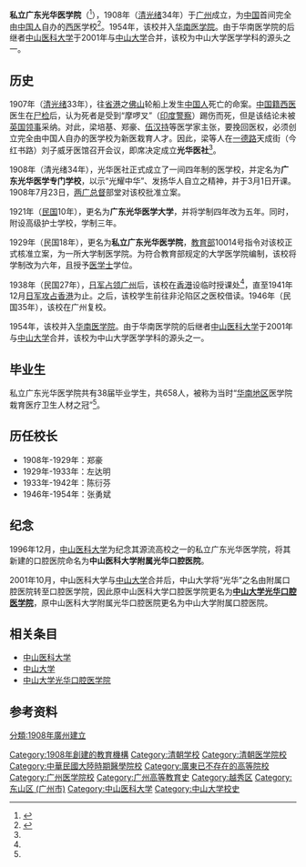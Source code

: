 {{about|一所已经不存在的医学院校|现[[中山大学|中山大学]]组成院系之一的'''中山大学光华口腔医学院'''|中山大学光华口腔医学院}}
{{Infobox University
| Name = 私立广东光华医学院
| former_names = 广东光华医学专门学校、广东光华医学大学
| EnglishName = Canton Kwong Wah Medical College
| SealImage = [[File:Seal_of_Canton_Kwong_Wah_Medical_College.png|私立广东光华医学院校徽]]
| SealInfo = 私立广东光华医学院校徽
| Motto = 
| Established = {{QING-1889}}[[光绪|光绪]]34年（1908年）
| closed = 1954年
| Anniversary = 
| Type = 医学院校
| Affiliations = 
| President = 
| secretary = 
| Location = [[广东省|广东省]][[广州市|广州市]][[越秀区|越秀区]]
| AreaTotal = 
| Department = 
| Faculty = 
| Professor = 
| Associate Professor = 
| Assistant Professor = 
| Lecturer = 
| Student = 毕业生共计658人
| Undergraduate = 
| Postgraduate = 
| master = 
| phd = 
| Colors = 
| Nickname = 
| Mascot = 
| Data = 
| Website =
}}
'''私立广东光华医学院'''（{{lang-en|Canton Kwong Wah Medical College}}<ref name="#1">{{Cite book|title=Western Medicine for Chinese: How the Hong Kong College of Medicine Achieved a Breakthrough|last=Ho |first=Faith C. S. |date=Oct 3, 2017|location= |publisher= Hong Kong University Press |page=85 }}</ref>），1908年（[[清|清]][[光绪|光绪]]34年）于[[广州|广州]]成立，为[[中国|中国]]首间完全由[[中国人|中国人]]自办的[[西医|西医]]学校<ref name="#2">{{Cite web|title=私立广东光华医学院史略|url=http://www.gzzxws.gov.cn/gzws/gzws/ml/26/200809/t20080917_8951.htm|accessdate=2020-11-13|work=广州文史|archive-date=2020-11-16|archive-url=https://web.archive.org/web/20201116031234/http://www.gzzxws.gov.cn/gzws/gzws/ml/26/200809/t20080917_8951.htm|dead-url=no}}</ref>。1954年，该校并入[[华南医学院|华南医学院]]。由于华南医学院的后继者[[中山医科大学|中山医科大学]]于2001年与[[中山大学|中山大学]]合并，该校为中山大学医学学科的源头之一。

== 历史 ==
1907年（[[清|清]][[光绪|光绪]]33年），往[[省港|省港]]之[[佛山|佛山]]轮船上发生[[中国人|中国人]]死亡的命案。[[中国籍|中国籍]][[西医|西医]]医生在[[尸检|尸检]]后，认为死者是受到“摩啰叉”（[[印度|印度]][[警察|警察]]）踢伤而死，但是该结论未被[[英国|英国]][[领事|领事]]采纳。对此，梁培基、郑豪、[[伍汉持|伍汉持]]等医学家主张，要挽回医权，必须创立完全由中国人自办的医学校为新医栽育人才。因此，梁等人在[[一德路|一德路]]天成街（今红书路）刘子威牙医馆召开会议，即席决定成立'''光华医社'''<ref name="#2"/>。

1908年（清光绪34年），光华医社正式成立了一间四年制的医学校，并定名为'''广东光华医学专门学校'''，以示“光耀中华”、发扬华人自立之精神，并于3月1日开课。1908年7月23日，[[两广总督|两广总督]]部堂对该校批准立案。

1921年（[[民国纪年|民国]]10年），更名为'''广东光华医学大学'''，并将学制四年改为五年。同时，附设高级护士学校，学制三年。

1929年（民国18年），更名为'''私立广东光华医学院'''，[[中华民国教育部|教育部]]10014号指令对该校正式核准立案，为一所大学制医学院。为符合教育部规定的大学医学院编制，该校将学制改为六年，且授予[[医学士|医学士]]学位。

1938年（民国27年），[[廣州戰役_(1938年)|日军占领广州]]后，该校在[[英属香港|香港]]设临时授课处<ref name="#1"/>，直至1941年12月[[香港日佔時期|日军攻占香港]]为止。之后，该校学生前往非沦陷区之医校借读。1946年（民国35年），该校在广州复校。

1954年，该校并入[[华南医学院|华南医学院]]。由于华南医学院的后继者[[中山医科大学|中山医科大学]]于2001年与[[中山大学|中山大学]]合并，该校为中山大学医学学科的源头之一。

== 毕业生 ==
私立广东光华医学院共有38届毕业学生，共658人，被称为当时“[[华南地区|华南地区]]医学院栽育医疗卫生人材之冠”<ref name="#2"/>。

== 历任校长 ==
*1908年-1929年：郑豪
*1929年-1933年：左达明
*1933年-1942年：陈衍芬
*1946年-1954年：张勇斌

== 纪念 ==
1996年12月，[[中山医科大学|中山医科大学]]为纪念其源流高校之一的私立广东光华医学院，将其新建的口腔医院命名为'''中山医科大学附属光华口腔医院'''。

2001年10月，中山医科大学与[[中山大学|中山大学]]合并后，中山大学将“光华”之名由附属口腔医院转至口腔医学院，因此原中山医科大学口腔医学院更名为'''[[中山大学光华口腔医学院|中山大学光华口腔医学院]]'''，原中山医科大学附属光华口腔医院更名为中山大学附属口腔医院。

== 相关条目 ==
*[[中山医科大学|中山医科大学]]
*[[中山大学|中山大学]]
*[[中山大学光华口腔医学院|中山大学光华口腔医学院]]

== 参考资料 ==
{{reflist}}

{{中山大学}}
{{東山印記}}
{{中華民國大陸時期大專院校}}
{{Authority control}}

[[Category:1908年創建的教育機構|Category:1908年創建的教育機構]]
[[分類:1908年廣州建立|分類:1908年廣州建立]]
[[Category:清朝学校|Category:清朝学校]]
[[Category:清朝医学院校|Category:清朝医学院校]]
[[Category:中華民國大陸時期醫學院校|Category:中華民國大陸時期醫學院校]]
[[Category:廣東已不存在的高等院校|Category:廣東已不存在的高等院校]]
[[Category:广州医学院校|Category:广州医学院校]]
[[Category:广州高等教育史|Category:广州高等教育史]]
[[Category:越秀区|Category:越秀区]]
[[Category:东山区_(广州市)|Category:东山区 (广州市)]]
[[Category:中山医科大学|Category:中山医科大学]]
[[Category:中山大学校史|Category:中山大学校史]]